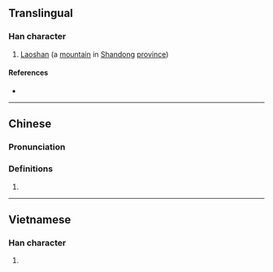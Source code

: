 {{character info/new}}
{{also|崂}}
==Translingual==

===Han character===
{{Han char|rn=46|rad=山|as=12|sn=15|four=29727|canj=UFFS|ids=⿰山勞}}

# [[w:Mount Lao|Laoshan]] (a [[mountain]] in [[Shandong]] [[province]])

====References====
* {{Han ref|kx=0319.430|dkj=08475|dj=0620.020|hdz=10799.120|uh=5D97|ud=23959|bh=E563|bd=58723}}

----

==Chinese==
{{zh-forms|s=崂}}

===Pronunciation===
{{zh-pron
|m=láo
|c=lou4
|cat=
}}

===Definitions===
{{zh-hanzi}}

# {{rfdef|zh}}

----

==Vietnamese==

===Han character===
{{vi-hantu|[[lao]]|rs=山12}}

# {{defn|lang=vi|sort=山12}}